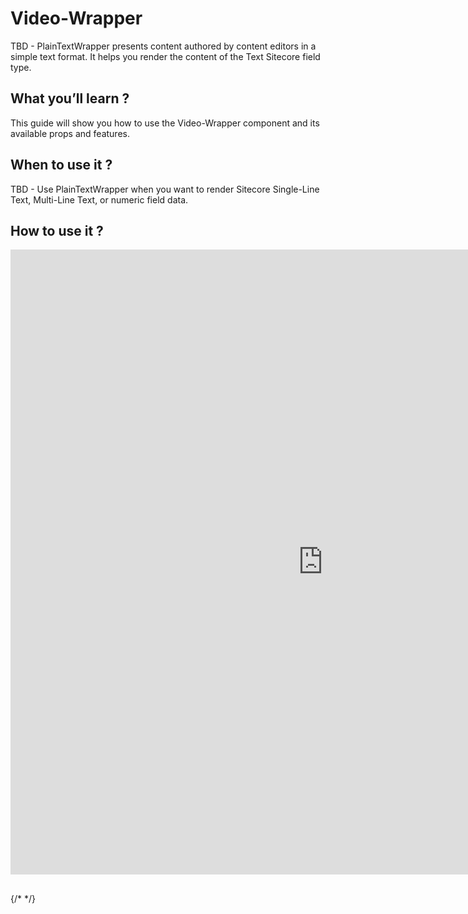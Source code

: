 
<Meta of={VideoWrapperStories} />

# Video-Wrapper

TBD - PlainTextWrapper presents content authored by content editors in a simple text format. It helps you render the content of the Text Sitecore field type.

## What you’ll learn ?

This guide will show you how to use the Video-Wrapper component and its available props and features.

## When to use it ?

TBD - Use PlainTextWrapper when you want to render Sitecore Single-Line Text, Multi-Line Text, or numeric field data.

## How to use it ?

<iframe
  src="http://localhost:6006/?path=/story/helpers-generic-wrappers-video-wrapper--default"
  width="1000"
  height="1000"
  frameborder="0"
></iframe>

##

{/* <Canvas of={CheckboxStories.Card} /> */}

